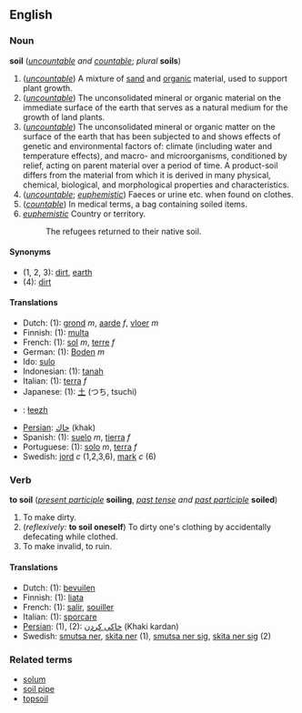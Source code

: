 ==English==
===Noun===
'''soil''' (''[[uncountable]] and [[countable]]''; ''plural'' '''soils''')

#(''[[uncountable]]'') A mixture of [[sand]] and [[organic]] material, used to support plant growth.
# (''[[uncountable]]'') The unconsolidated mineral or organic material on the immediate surface of the earth that serves as a natural medium for the growth of land plants. 
# (''[[uncountable]]'') The unconsolidated mineral or organic matter on the surface of the earth that has been subjected to and shows effects of genetic and environmental factors of: climate (including water and temperature effects), and macro- and microorganisms, conditioned by relief, acting on parent material over a period of time. A product-soil differs from the material from which it is derived in many physical, chemical, biological, and morphological properties and characteristics. 
#(''[[uncountable]]''; ''[[euphemistic]]'') Faeces or urine etc. when found on clothes.
#(''[[countable]]'') In medical terms, a bag containing soiled items.
#''[[euphemistic]]'' Country or territory. 
#:The refugees returned to their native soil.
====Synonyms====
*(1, 2, 3): [[dirt]], [[earth]]
*(4): [[dirt]]

====Translations====
*Dutch: (1): [[grond]] ''m'', [[aarde]] ''f'', [[vloer]] ''m''
*Finnish: (1): [[multa]]
*French: (1): [[sol]] ''m'', [[terre]] ''f''
*German: (1): [[Boden]] ''m''
*Ido: [[sulo]]
*Indonesian: (1): [[tanah]]
*Italian: (1): [[terra]] ''f''
*Japanese: (1): [[土]] (つち, tsuchi)
*{{nv}}: [[łeezh]]
*[[Persian]]: [[خاك]] (khak)
*Spanish: (1): [[suelo]] ''m'', [[tierra]] ''f''
*Portuguese: (1): [[solo]] ''m'', [[terra]] ''f''
*Swedish: [[jord]] ''c'' (1,2,3,6), [[mark#Swedish|mark]] ''c'' (6)

===Verb===
'''to soil''' (''[[present participle]]'' '''soiling''', ''[[past tense]] and [[past participle]]'' '''soiled''')

#To make dirty.
#(''reflexively:'' '''to soil oneself''') To dirty one's clothing by accidentally defecating while clothed.
#To make invalid, to ruin.

====Translations====
*Dutch: (1): [[bevuilen]]
*Finnish: (1): [[liata]]
*French: (1): [[salir]], [[souiller]]
*Italian: (1): [[sporcare]]
*[[Persian]]: (1), (2): [[خاكی كردن]] (Khaki kardan)
*Swedish: [[smutsa ner]], [[skita ner]] (1), [[smutsa ner sig]], [[skita ner sig]] (2)

===Related terms===
*[[solum]]
*[[soil pipe]]
*[[topsoil]]